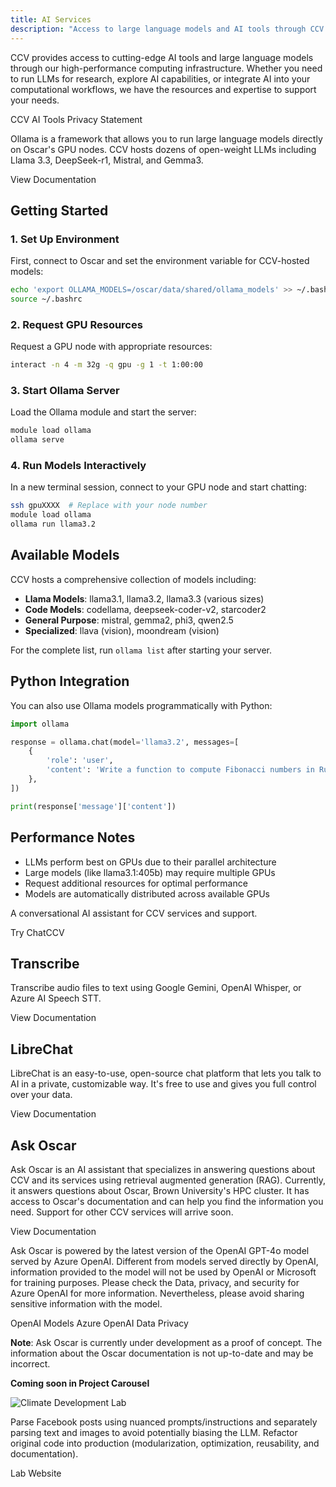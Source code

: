 ```yaml
---
title: AI Services
description: "Access to large language models and AI tools through CCV's computing infrastructure."
---
```


<SectionHeader
  title="Overview"
/>

CCV provides access to cutting-edge AI tools and large language models through our high-performance computing infrastructure. Whether you need to run LLMs for research, explore AI capabilities, or integrate AI into your computational workflows, we have the resources and expertise to support your needs.

<MDXButton href="https://docs.ccv.brown.edu/ai-tools/privacy-statement">
  CCV AI Tools Privacy Statement
</MDXButton>

<SectionHeader
  title="Ollama - Large Language Models"
/>

Ollama is a framework that allows you to run large language models directly on Oscar's GPU nodes. CCV hosts dozens of open-weight LLMs including Llama 3.3, DeepSeek-r1, Mistral, and Gemma3.

<MDXButton href="https://docs.ccv.brown.edu/oscar/large-language-models/ollama">
  View Documentation
</MDXButton>

## Getting Started

### 1. Set Up Environment
First, connect to Oscar and set the environment variable for CCV-hosted models:

```bash
echo 'export OLLAMA_MODELS=/oscar/data/shared/ollama_models' >> ~/.bashrc
source ~/.bashrc
```

### 2. Request GPU Resources
Request a GPU node with appropriate resources:

```bash
interact -n 4 -m 32g -q gpu -g 1 -t 1:00:00
```

### 3. Start Ollama Server
Load the Ollama module and start the server:

```bash
module load ollama
ollama serve
```

### 4. Run Models Interactively
In a new terminal session, connect to your GPU node and start chatting:

```bash
ssh gpuXXXX  # Replace with your node number
module load ollama
ollama run llama3.2
```

## Available Models

CCV hosts a comprehensive collection of models including:

- **Llama Models**: llama3.1, llama3.2, llama3.3 (various sizes)
- **Code Models**: codellama, deepseek-coder-v2, starcoder2
- **General Purpose**: mistral, gemma2, phi3, qwen2.5
- **Specialized**: llava (vision), moondream (vision)

For the complete list, run `ollama list` after starting your server.

## Python Integration

You can also use Ollama models programmatically with Python:

```python
import ollama

response = ollama.chat(model='llama3.2', messages=[
    {
        'role': 'user',
        'content': 'Write a function to compute Fibonacci numbers in Rust.',
    },
])

print(response['message']['content'])
```

## Performance Notes

- LLMs perform best on GPUs due to their parallel architecture
- Large models (like llama3.1:405b) may require multiple GPUs
- Request additional resources for optimal performance
- Models are automatically distributed across available GPUs


<SectionHeader
  title="ChatCCV"
/>

A conversational AI assistant for CCV services and support.

<MDXButton href="https://ai.ccv.brown.edu/">
  Try ChatCCV
</MDXButton>

## Transcribe

Transcribe audio files to text using Google Gemini, OpenAI Whisper, or Azure AI Speech STT.

<MDXButton href="https://docs.ccv.brown.edu/ai-tools/transcribe">
  View Documentation
</MDXButton>

## LibreChat

LibreChat is an easy-to-use, open-source chat platform that lets you talk to AI in a private, customizable way. It's free to use and gives you full control over your data.

<MDXButton href="https://docs.ccv.brown.edu/ai-tools/services/librechat">
  View Documentation
</MDXButton>

## Ask Oscar

Ask Oscar is an AI assistant that specializes in answering questions about CCV and its services using retrieval augmented generation (RAG). Currently, it answers questions about Oscar, Brown University's HPC cluster. It has access to Oscar's documentation and can help you find the information you need. Support for other CCV services will arrive soon.

<MDXButton href="https://docs.ccv.brown.edu/ai-tools/services/ask-oscar">
  View Documentation
</MDXButton>

Ask Oscar is powered by the latest version of the OpenAI GPT-4o model served by Azure OpenAI. Different from models served directly by OpenAI, information provided to the model will not be used by OpenAI or Microsoft for training purposes. Please check the Data, privacy, and security for Azure OpenAI for more information. Nevertheless, please avoid sharing sensitive information with the model.

<MDXButton href="https://platform.openai.com/docs/models">
  OpenAI Models
</MDXButton>

<MDXButton href="https://learn.microsoft.com/en-us/azure/ai-foundry/responsible-ai/openai/data-privacy?tabs=azure-portal">
  Azure OpenAI Data Privacy
</MDXButton>

**Note**: Ask Oscar is currently under development as a proof of concept. The information about the Oscar documentation is not up-to-date and may be incorrect.


<SectionHeader
  title="Climate and Development Lab"
/>
**Coming soon in Project Carousel**

![Climate Development Lab](/images/services/climate-development-lab.png)

Parse Facebook posts using nuanced prompts/instructions and separately parsing text and images to avoid potentially biasing the LLM. Refactor original code into production (modularization, optimization, reusability, and documentation).

<MDXButton href="https://www.climatedevlab.brown.edu/">
  Lab Website
</MDXButton>